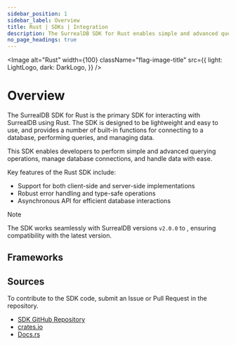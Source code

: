 ```yaml
---
sidebar_position: 1
sidebar_label: Overview
title: Rust | SDKs | Integration
description: The SurrealDB SDK for Rust enables simple and advanced querying of a remote or embedded database.
no_page_headings: true
---
```




<Image
    alt="Rust"
    width={100}
    className="flag-image-title"
    src={{
        light: LightLogo,
        dark: DarkLogo,
    }}
/>

# Overview

The SurrealDB SDK for Rust is the primary SDK for interacting with SurrealDB using Rust. The SDK is designed to be lightweight and easy to use, and provides a number of built-in functions for connecting to a database, performing queries, and managing data.

This SDK enables developers to perform simple and advanced querying operations, manage database connections, and handle data with ease.

Key features of the Rust SDK include:
- Support for both client-side and server-side implementations
- Robust error handling and type-safe operations
- Asynchronous API for efficient database interactions


> [!NOTE]
> The SDK works seamlessly with SurrealDB versions `v2.0.0` to <Version />, ensuring compatibility with the latest version.


## Frameworks

<Boxes>
    <IconBox
        title="Actix"
        href="/docs/sdk/rust/crates/actix"
        icon={{
                light: LightActixLogo,
                dark: DarkActixLogo,
        }}
    />
    <IconBox
        title="Axum"
        href="/docs/sdk/rust/crates/axum"
        icon={{
                light: LightAxumLogo,
                dark: DarkAxumLogo,
        }}
    />
    <IconBox
        title="Egui"
        href="/docs/sdk/rust/crates/egui"
        icon={{
                light: LightRerunLogo,
                dark: DarkRerunLogo,
        }}
    />
    <IconBox
        title="Rocket"
        href="/docs/sdk/rust/crates/rocket"
        icon={{
                light: LightRocketLogo,
                dark: DarkRocketLogo,
        }}
    />
</Boxes>

## Sources

To contribute to the SDK code, submit an Issue or Pull Request in the repository.

- [SDK GitHub Repository](https://github.com/surrealdb/surrealdb/tree/main/sdk)
- [crates.io](https://crates.io/crates/surrealdb)
- [Docs.rs](https://docs.rs/surrealdb/latest/surrealdb/) 
